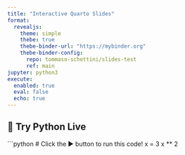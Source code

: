 ```yaml
---
title: "Interactive Quarto Slides"
format:
  revealjs:
    theme: simple
    thebe: true
    thebe-binder-url: "https://mybinder.org"
    thebe-binder-config:
      repo: tommaso-schettini/slides-test
      ref: main
jupyter: python3
execute:
  enabled: true
  eval: false
  echo: true
---
```



## 🧪 Try Python Live

```python
# Click the ▶ button to run this code!
x = 3
x ** 2